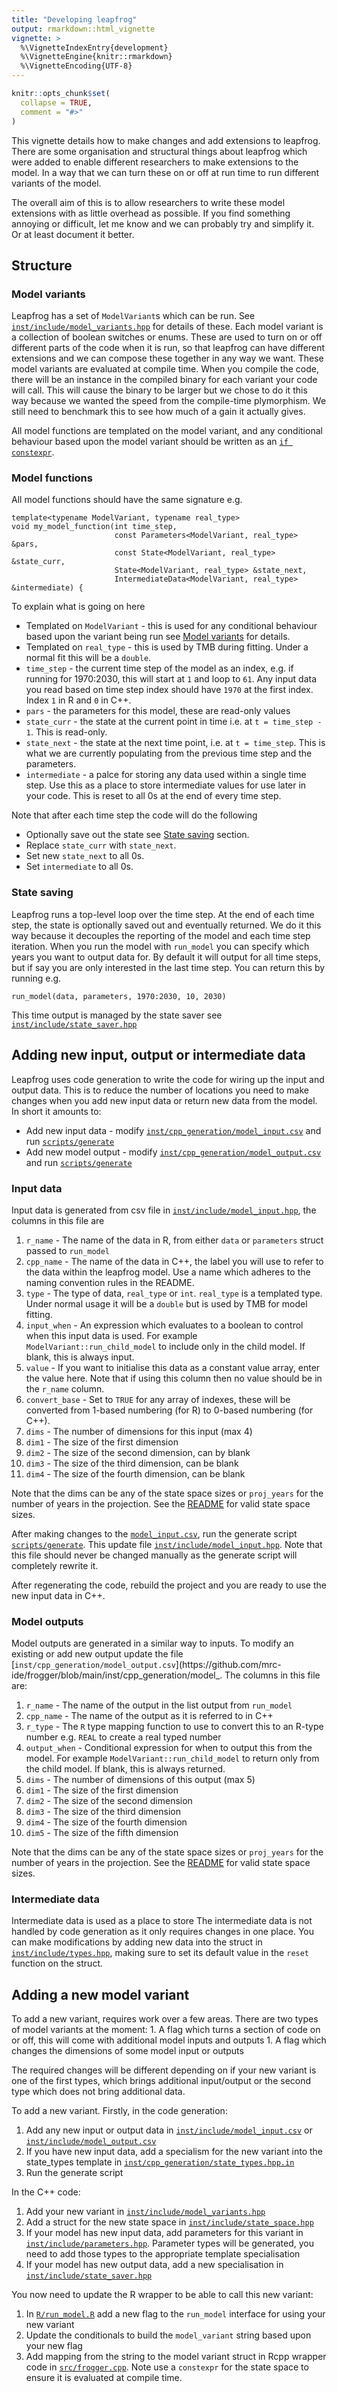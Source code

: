```yaml
---
title: "Developing leapfrog"
output: rmarkdown::html_vignette
vignette: >
  %\VignetteIndexEntry{development}
  %\VignetteEngine{knitr::rmarkdown}
  %\VignetteEncoding{UTF-8}
---
```


```r
knitr::opts_chunk$set(
  collapse = TRUE,
  comment = "#>"
)
```

This vignette details how to make changes and add extensions to leapfrog. There are some organisation and structural things about leapfrog which were added to enable different researchers to make extensions to the model. In a way that we can turn these on or off at run time to run different variants of the model.

The overall aim of this is to allow researchers to write these model extensions with as little overhead as possible. If you find something annoying or difficult, let me know and we can probably try and simplify it. Or at least document it better.

## Structure

### Model variants

Leapfrog has a set of `ModelVariant`s which can be run. See [`inst/include/model_variants.hpp`](https://github.com/mrc-ide/frogger/blob/main/inst/include/model_variants.hpp) for details of these. Each model variant is a collection of boolean switches or enums. These are used to turn on or off different parts of the code when it is run, so that leapfrog can have different extensions and we can compose these together in any way we want. These model variants are evaluated at compile time. When you compile the code, there will be an instance in the compiled binary for each variant your code will call. This will cause the binary to be larger but we chose to do it this way because we wanted the speed from the compile-time plymorphism. We still need to benchmark this to see how much of a gain it actually gives.

All model functions are templated on the model variant, and any conditional behaviour based upon the model variant should be written as an [`if constexpr`](https://en.cppreference.com/w/cpp/language/if).

### Model functions

All model functions should have the same signature e.g.

```
template<typename ModelVariant, typename real_type>
void my_model_function(int time_step,
                       const Parameters<ModelVariant, real_type> &pars,
                       const State<ModelVariant, real_type> &state_curr,
                       State<ModelVariant, real_type> &state_next,
                       IntermediateData<ModelVariant, real_type> &intermediate) {
```

To explain what is going on here

* Templated on `ModelVariant` - this is used for any conditional behaviour based upon the variant being run see [Model variants] for details.
* Templated on `real_type` - this is used by TMB during fitting. Under a normal fit this will be a `double`.
* `time_step` - the current time step of the model as an index, e.g. if running for 1970:2030, this will start at `1` and loop to `61`. Any input data you read based on time step index should have `1970` at the first index. Index `1` in R and `0` in C++.
* `pars` - the parameters for this model, these are read-only values
* `state_curr` - the state at the current point in time i.e. at `t = time_step - 1`. This is read-only.
* `state_next` - the state at the next time point, i.e. at `t = time_step`. This is what we are currently populating from the previous time step and the parameters.
* `intermediate` - a palce for storing any data used within a single time step. Use this as a place to store intermediate values for use later in your code. This is reset to all 0s at the end of every time step.

Note that after each time step the code will do the following

* Optionally save out the state see [State saving] section.
* Replace `state_curr` with `state_next`.
* Set new `state_next` to all 0s.
* Set `intermediate` to all 0s.

### State saving

Leapfrog runs a top-level loop over the time step. At the end of each time step, the state is optionally saved out and eventually returned. We do it this way because it decouples the reporting of the model and each time step iteration. When you run the model with `run_model` you can specify which years you want to output data for. By default it will output for all time steps, but if say you are only interested in the last time step. You can return this by running e.g.

```
run_model(data, parameters, 1970:2030, 10, 2030)
```

This time output is managed by the state saver see [`inst/include/state_saver.hpp`](https://github.com/mrc-ide/frogger/blob/main/inst/include/state_saver.hpp)

## Adding new input, output or intermediate data

Leapfrog uses code generation to write the code for wiring up the input and output data. This is to reduce the number of locations you need to make changes when you add new input data or return new data from the model. In short it amounts to:

* Add new input data - modify [`inst/cpp_generation/model_input.csv`](https://github.com/mrc-ide/frogger/blob/main/inst/cpp_generation/model_input.csv) and run [`scripts/generate`](https://github.com/mrc-ide/frogger/blob/main/scripts/generate)
* Add new model output - modify [`inst/cpp_generation/model_output.csv`](https://github.com/mrc-ide/frogger/blob/main/inst/cpp_generation/model_output.csv) and run [`scripts/generate`](https://github.com/mrc-ide/frogger/blob/main/scripts/generate)

### Input data

Input data is generated from csv file in [`inst/include/model_input.hpp`](https://github.com/mrc-ide/frogger/blob/main/inst/include/model_input.hpp), the columns in this file are

1. `r_name` - The name of the data in R, from either `data` or `parameters` struct passed to `run_model`
1. `cpp_name` - The name of the data in C++, the label you will use to refer to the data within the leapfrog model. Use a name which adheres to the naming convention rules in the README.
1. `type` - The type of data, `real_type` or `int`. `real_type` is a templated type. Under normal usage it will be a `double` but is used by TMB for model fitting.
1. `input_when` - An expression which evaluates to a boolean to control when this input data is used. For example `ModelVariant::run_child_model` to include only in the child model. If blank, this is always input.
1. `value` - If you want to initialise this data as a constant value array, enter the value here. Note that if using this column then no value should be in the `r_name` column.
1. `convert_base` - Set to `TRUE` for any array of indexes, these will be converted from 1-based numbering (for R) to 0-based numbering (for C++).
1. `dims` - The number of dimensions for this input (max 4)
1. `dim1` - The size of the first dimension
1. `dim2` - The size of the second dimension, can by blank
1. `dim3` - The size of the third dimension, can be blank
1. `dim4` - The size of the fourth dimension, can be blank

Note that the dims can be any of the state space sizes or `proj_years` for the number of years in the projection. See the [README](https://mrc-ide.github.io/frogger/#state-space) for valid state space sizes.

After making changes to the [`model_input.csv`](https://github.com/mrc-ide/frogger/blob/main/inst/cpp_generation/model_input.csv), run the generate script [`scripts/generate`](https://github.com/mrc-ide/frogger/blob/main/scripts/generate). This update file [`inst/include/model_input.hpp`](https://github.com/mrc-ide/frogger/blob/main/inst/include/model_input.hpp). Note that this file should never be changed manually as the generate script will completely rewrite it.

After regenerating the code, rebuild the project and you are ready to use the new input data in C++.

### Model outputs

Model outputs are generated in a similar way to inputs. To modify an existing or add new output update the file [`inst/cpp_generation/model_output.csv`](https://github.com/mrc-ide/frogger/blob/main/inst/cpp_generation/model_. The columns in this file are:

1. `r_name` - The name of the output in the list output from `run_model`
1. `cpp_name` - The name of the output as it is referred to in C++
1. `r_type` - The `R` type mapping function to use to convert this to an R-type number e.g. `REAL` to create a real typed number
1. `output_when` - Conditional expression for when to output this from the model. For example `ModelVariant::run_child_model` to return only from the child model. If blank, this is always returned.
1. `dims` - The number of dimensions of this output (max 5)
1. `dim1` - The size of the first dimension
1. `dim2` - The size of the second dimension
1. `dim3` - The size of the third dimension
1. `dim4` - The size of the fourth dimension
1. `dim5` - The size of the fifth dimension

Note that the dims can be any of the state space sizes or `proj_years` for the number of years in the projection. See the [README](https://mrc-ide.github.io/frogger/#state-space) for valid state space sizes.

### Intermediate data

Intermediate data is used as a place to store
The intermediate data is not handled by code generation as it only requires changes in one place. You can make modifications by adding new data into the struct in [`inst/include/types.hpp`](https://github.com/mrc-ide/frogger/blob/main/inst/include/types.hpp), making sure to set its default value in the `reset` function on the struct.

## Adding a new model variant

To add a new variant, requires work over a few areas. There are two types of model variants at the moment:
1. A flag which turns a section of code on or off, this will come with additional model inputs and outputs
1. A flag which changes the dimensions of some model input or outputs

The required changes will be different depending on if your new variant is one of the first types, which brings additional input/output or the second type which does not bring additional data.

To add a new variant. Firstly, in the code generation:

1. Add any new input or output data in [`inst/include/model_input.csv`](https://github.com/mrc-ide/frogger/blob/main/inst/cpp_generation/model_input.csv) or [`inst/include/model_output.csv`](https://github.com/mrc-ide/frogger/blob/main/inst/cpp_generation/model_output.csv)
1. If you have new input data, add a specialism for the new variant into the state_types template in [`inst/cpp_generation/state_types.hpp.in`](https://github.com/mrc-ide/frogger/blob/main/inst/cpp_generation/state_types.hpp.in)
1. Run the generate script

In the C++ code:

1. Add your new variant in [`inst/include/model_variants.hpp`](https://github.com/mrc-ide/frogger/blob/main/inst/include/model_variants.hpp)
1. Add a struct for the new state space in [`inst/include/state_space.hpp`](https://github.com/mrc-ide/frogger/blob/main/inst/include/state_space.hpp)
1. If your model has new input data, add parameters for this variant in [`inst/include/parameters.hpp`](https://github.com/mrc-ide/frogger/blob/main/inst/include/parameters.hpp). Parameter types will be generated, you need to add those types to the appropriate template specialisation
1. If your model has new output data, add a new specialisation in [`inst/include/state_saver.hpp`](https://github.com/mrc-ide/frogger/blob/main/inst/include/state_saver.hpp)

You now need to update the R wrapper to be able to call this new variant:

1. In [`R/run_model.R`](https://github.com/mrc-ide/frogger/blob/main/R/run_model.R) add a new flag to the `run_model` interface for using your new variant
1. Update the conditionals to build the `model_variant` string based upon your new flag
1. Add mapping from the string to the model variant struct in Rcpp wrapper code in [`src/frogger.cpp`](https://github.com/mrc-ide/frogger/blob/main/src/frogger.cpp). Note use a `constexpr` for the state space to ensure it is evaluated at compile time.
